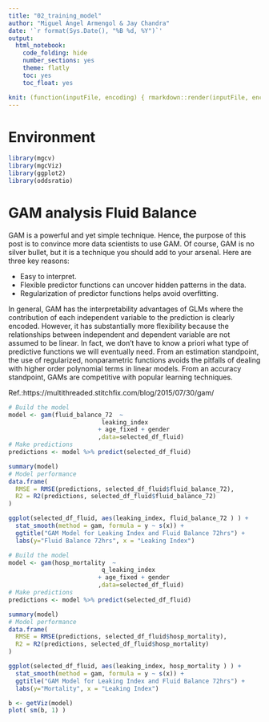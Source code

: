 ---
title: "02_training_model"
author: "Miguel Ángel Armengol & Jay Chandra"
date: '`r format(Sys.Date(), "%B %d, %Y")`'
output:
  html_notebook:
    code_folding: hide
    number_sections: yes
    theme: flatly
    toc: yes
    toc_float: yes

knit: (function(inputFile, encoding) { rmarkdown::render(inputFile, encoding = encoding, output_file = paste0(substr(inputFile,1,nchar(inputFile)-4)," ",Sys.Date(),'.html')) })
---

# Environment

```{r}
library(mgcv)
library(mgcViz)
library(ggplot2)
library(oddsratio)
```

# GAM analysis Fluid Balance

GAM is a powerful and yet simple technique. Hence, the purpose of this post is to convince more data scientists to use GAM. Of course, GAM is no silver bullet, but it is a technique you should add to your arsenal. Here are three key reasons:

- Easy to interpret.
- Flexible predictor functions can uncover hidden patterns in the data.
- Regularization of predictor functions helps avoid overfitting.

In general, GAM has the interpretability advantages of GLMs where the contribution of each independent variable to the prediction is clearly encoded. However, it has substantially more flexibility because the relationships between independent and dependent variable are not assumed to be linear. In fact, we don’t have to know a priori what type of predictive functions we will eventually need. From an estimation standpoint, the use of regularized, nonparametric functions avoids the pitfalls of dealing with higher order polynomial terms in linear models. From an accuracy standpoint, GAMs are competitive with popular learning techniques.

Ref.:https://multithreaded.stitchfix.com/blog/2015/07/30/gam/

```{r}
# Build the model
model <- gam(fluid_balance_72  ~
                          leaking_index
                         + age_fixed + gender
                         ,data=selected_df_fluid)
# Make predictions
predictions <- model %>% predict(selected_df_fluid)

summary(model)
# Model performance
data.frame(
  RMSE = RMSE(predictions, selected_df_fluid$fluid_balance_72),
  R2 = R2(predictions, selected_df_fluid$fluid_balance_72)
)

ggplot(selected_df_fluid, aes(leaking_index, fluid_balance_72 ) ) +
  stat_smooth(method = gam, formula = y ~ s(x)) + 
  ggtitle("GAM Model for Leaking Index and Fluid Balance 72hrs") +
  labs(y="Fluid Balance 72hrs", x = "Leaking Index")
```


```{r}
# Build the model
model <- gam(hosp_mortality  ~
                          q_leaking_index
                         + age_fixed + gender
                         ,data=selected_df_fluid)
# Make predictions
predictions <- model %>% predict(selected_df_fluid)

summary(model)
# Model performance
data.frame(
  RMSE = RMSE(predictions, selected_df_fluid$hosp_mortality),
  R2 = R2(predictions, selected_df_fluid$hosp_mortality)
)

ggplot(selected_df_fluid, aes(leaking_index, hosp_mortality ) ) +
  stat_smooth(method = gam, formula = y ~ s(x)) + 
  ggtitle("GAM Model for Leaking Index and Fluid Balance 72hrs") +
  labs(y="Mortality", x = "Leaking Index")

b <- getViz(model)
plot( sm(b, 1) )
```
